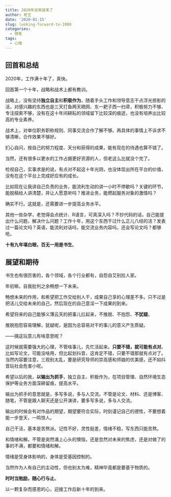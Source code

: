 ```yaml
---
title: 2020年说来就来了
author: 老王
date: '2020-01-15'
slug: looking-forward-to-2000
categories:
  - 随笔
tags:
  - 心情
---
```


## 回首和总结

2020年，工作满十年了，真快。

回首第一个十年，战略和战术上都有教训。

战略上，没有坚持**独立自主**和**积极作为**，随着手头工作和领导意志干点浮光掠影的活，对感兴趣的东西也是三天打鱼两天晒网、东一耙子西一扫帚，积极努力不够、专注探索不够，没有在这十年间耕耘的领域留下比较深的痕迹，也没有培养出比较高的专业素养。

战术上，对单位职务职称规则、同事交流合作了解不够。再具体的事情上不诉求不够清晰，合作效果不够好。

扪心自问，按自己的努力程度、天分和获得的成果，能有现在的待遇也算不错了。

当然，还有很多以更水的工作占据更好资源的人，但老这么比就没个完了。

检视自己，实事求是的说，有点对不起这十年光阴，也没体现出所在平台的价值，没有在这个平台上完成好应有的成长。

比如现在让我讲自己负责的业务，能流利生动的讲一小时不停歇吗？关键的环节，能脱稿给人讲清楚，并让人愿意听吗？推进业务，能燃起服务对象的激情吗？

确实不行。这就是，还需要进一步提高业务水平。

其他一些杂学，老觉得会点统计、R语言，可真深入吗？不抄代码的话，自己能提出什么问题，解决什么问题？工作十年，用这个东西干过什么正儿八经的活？发表过一篇论文吗？英语，能流利对话吗，能交流业务内容吗，还会写论文吗？都够呛。

**十有九年堪白眼，百无一用是书生**。

## 展望和期待

书生也有很厉害的，各个领域，各个行业都有，自怨自艾别拉人家。

年初嘛，自我批判之余畅想一下未来。

畅想未来的作用，和希望把工作交给别人干，成果自己享的心理差不多。只不过是把活儿交给未来的自己，然后现在的自己意淫一下成果的到来。

希望将来的自己能够义薄云天的把事儿扛起来，不推脱、不抱怨、**不犹疑**。

推脱抱怨容易理解，犹疑呢，是因为总容易对干的事儿的意义产生质疑。

——搞这玩意儿有啥意思呢？

这时候就需要强大的心理，不管啥事儿，先忙活起来。**只要不错，就可能有点对**。比如写论文，可能没啥用，但比起划抖音，这肯定不错，只要不错那就有点对了。当然内容要注意，三观别太乱，要是研究导师的崇高感和师娘的优美感，还不如抖音玩社会危害小呢。

希望以后的我，**以输出为抓手**，独立自主、积极作为，在项目管理、自然环境生态保护等业务方面深耕留痕，提高水平。

输出为抓手的意思就是，多写多说，多与人交流。不管是论文、材料、还是博客、随笔，不管是跟人聊天还是公开演讲，要多写多说，多与人交流。

输出的时候会有对作品的期望，期望要符合实际，时刻谨记自己的德性，不要想着能一步登天，一鸣惊人。

自己干活，基本是苦熬派。记性不好，灵性挺差，情绪不稳，写东西只能苦熬。

和情绪和解。不管是突然涌上心头的懊恼，还是忽然对未来的焦虑，还是对做了的事的不满，都要和情绪和解。

情绪是受身体影响的，身体是受基因控制的。

当然作为人有自己的主动性，但也别太为难，精神毕竟都是要基于物质的。

**时时当勉励，随心行与止**。

以一颗复杂而感恩的心，迎接工作后新十年的到来。


